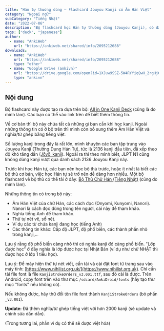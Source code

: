 ```yaml
---
title: "Hán tự thường dùng – Flashcard Jouyou Kanji có Âm Hán Việt"
category: "Ngoại ngữ"
subCategory: "Tiếng Nhật"
date: "2022-07-06"
description: "Bộ flashcard học Hán tự thường dùng (Jouyou Kanji), có đầy đủ âm Hán Việt, nghĩa tiếng Việt, ví dụ, JLPT, nét viết,..."
tags: ["deck", "japanese"]
author:
  - name: "AnkiWeb"
    url: "https://ankiweb.net/shared/info/2095212688"
downloads:
  - name: "AnkiWeb"
    url: "https://ankiweb.net/shared/info/2095212688"
    type: "other"
  - name: "Google Drive (ankivn)"
    url: "https://drive.google.com/open?id=1XJuw9SSZ-5W4RYYiqQwH_2rgHj63ZKPZ&usp=drive_fs"
    type: "ankivn"
---
```


## Nội dung

Bộ flashcard này được tạo ra dựa trên bộ: [All in One Kanji Deck](https://ankiweb.net/shared/info/798002504) (cũng là do mình làm). Các bạn có thể vào link trên để biết thêm thông tin.

Về cơ bản thì bộ này chứa tất cả những gì bạn cần khi học kanji. Ngoài những thông tin có ở bộ trên thì mình còn bổ sung thêm Âm Hán Việt và nghĩa/từ ghép bằng tiếng việt.

Số lượng kanji trong đây là rất lớn, mình khuyên các bạn tập trung vào Jouyou Kanji (Thường Dụng Hán Tự), tức là 2136 kanji đầu tiên, đã xếp theo độ khó tăng dần ([Jōyō_kanji](https://vi.wikipedia.org/wiki/Jōyō_kanji)). Ngoài ra thì theo mình biết, JLPT N1 cũng không dùng kanji vượt qua danh sách 2136 Jouyou Kanji này.

Trước khi học Hán tự, các bạn nên học bộ thủ trước, hoặc ít nhất là biết các bộ thủ cơ bản, việc học Hán tự sẽ trở nên dễ dàng hơn nhiều. Một bộ flashcard về bộ thủ có thể tải ở đây: [Bộ Thủ Chữ Hán (Tiếng Nhật)](https://ankivn.com/blog/bo-thu-chu-han) (cũng do mình làm).

Những thông tin có trong bộ này:

- Âm Hán Việt của chữ Hán, các cách đọc (Onyomi, Kunyomi, Nanori). Nanori là cách đọc dùng trong tên người, cái này để tham khảo.
- Nghĩa tiếng Anh để tham khảo.
- Thứ tự nét vẽ, số nét.
- Ví dụ các từ chứa kanji đang học (tiếng Anh)
- Các thông tin khác: Cấp độ JLPT, độ phổ biến, các thành phần nhỏ trong kanji,...

Lưu ý rằng độ phổ biến càng nhỏ thì có nghĩa kanji đó càng phổ biến. "Lớp được học" ở đây nghĩa là lớp được học tại Nhật Bản (ví dụ như chữ NHẬT thì được học ở lớp 1 tiểu học).

Lưu ý: Để máy hiện thứ tự nét viết, cần tải và cài đặt font từ trang sau vào máy tính: [https://www.nihilist.org.uk/](https://www.nihilist.org.uk). Chỉ cần tải file font là file `KanjiStrokeOrders_v3.001.ttf`, sau đó cài là được. Trên Android, copy font trên vào thư mục `/sdcard/AnkiDroid/fonts` (hãy tạo thư mục "fonts" nếu không có).

Nếu không được, hãy thử đổi tên file font thành `KanjiStrokeOrders` (bỏ phần `_v3.001`).

**Update:** Đã thêm nghĩa/từ ghép tiếng việt với hơn 2000 kanji (sẽ update và chỉnh sửa dần dần).

(Trong tương lai, phần ví dụ có thể sẽ được việt hóa)